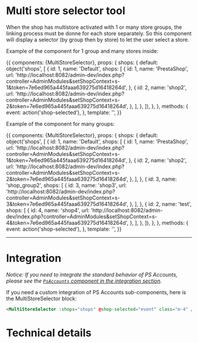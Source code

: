 

<Meta title="Sub-Components|Alerts/Alert multi store selector" component={MultiStoreSelector} decorators={[withKnobs]} />

# Multi store selector tool

When the shop has multistore activated with 1 or many store groups, the linking process must be
donne for each store separately. So this component will display a selector (by group then by store)
to let the user select a store.

Example of the component for 1 group and many stores inside:

<Story name='One group' height='320px'>
  {{
    components: {MultiStoreSelector},
    props: {
      shops: {
        default: object('shops', [
          {
            id: 1,
            name: 'Default',
            shops: [
              {
                id: 1,
                name: 'PrestaShop',
                url: 'http://localhost:8082/admin-dev/index.php?controller=AdminModules&setShopContext=s-1&token=7e6ed965a445faaa639275d16418264d',
              },
              {
                id: 2,
                name: 'shop2',
                url: 'http://localhost:8082/admin-dev/index.php?controller=AdminModules&setShopContext=s-2&token=7e6ed965a445faaa639275d16418264d',
              },
            ],
          },
        ]),
      },
    },
    methods: {
      event: action('shop-selected'),
    },
    template: '<MultiStoreSelector class="m-4" :shops="shops" @shop-selected="event" />',
  }}
</Story>

Example of the component for many groups:

<Story name='Multiple groups' height='500px'>
  {{
    components: {MultiStoreSelector},
    props: {
      shops: {
        default: object('shops', [
          {
            id: 1,
            name: 'Default',
            shops: [
              {
                id: 1,
                name: 'PrestaShop',
                url: 'http://localhost:8082/admin-dev/index.php?controller=AdminModules&setShopContext=s-1&token=7e6ed965a445faaa639275d16418264d',
              },
              {
                id: 2,
                name: 'shop2',
                url: 'http://localhost:8082/admin-dev/index.php?controller=AdminModules&setShopContext=s-2&token=7e6ed965a445faaa639275d16418264d',
              },
            ],
          },
          {
            id: 3,
            name: 'shop_group2',
            shops: [
              {
                id: 3,
                name: 'shop3',
                url: 'http://localhost:8082/admin-dev/index.php?controller=AdminModules&setShopContext=s-3&token=7e6ed965a445faaa639275d16418264d',
              },
            ],
          },
          {
            id: 2,
            name: 'test',
            shops: [
              {
                id: 4,
                name: 'shop4',
                url: 'http://localhost:8082/admin-dev/index.php?controller=AdminModules&setShopContext=s-4&token=7e6ed965a445faaa639275d16418264d',
              },
            ],
          },
        ]),
      },
    },
    methods: {
      event: action('shop-selected'),
    },
    template: '<MultiStoreSelector class="m-4" :shops="shops" @shop-selected="event" />',
  }}
</Story>


---
# Integration

_Notice: If you need to integrate the standard behavior of PS Accounts, please see the
[`PsAccounts` component in the integration section](?path=/docs/integration-psaccounts-panel--connected)._

If you need a custom integration of PS Accounts sub-components, here is the MultiStoreSelector block:

```html
<MultiStoreSelector :shops="shops" @shop-selected="event" class="m-4" />
```

# Technical details

<Description of={MultiStoreSelector} />
<Props of={MultiStoreSelector} />
